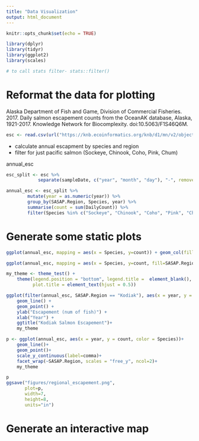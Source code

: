 ```yaml
---
title: "Data Visualization"
output: html_document
---
```


```r
knitr::opts_chunk$set(echo = TRUE)
```

```r
library(dplyr)
library(tidyr)
library(ggplot2)
library(scales)

# to call stats filter- stats::filter()
```

# Reformat the data for plotting

Alaska Department of Fish and Game, Division of Commercial Fisheries. 2017. Daily salmon escapement counts from the OceanAK database, Alaska, 1921-2017. Knowledge Network for Biocomplexity. doi:10.5063/F1S46Q6M.


```r
esc <- read.csv(url("https://knb.ecoinformatics.org/knb/d1/mn/v2/object/urn%3Auuid%3Af119a05b-bbe7-4aea-93c6-85434dcb1c5e", method = "libcurl"), stringsAsFactors = F)
```

* calculate annual escapment by species and region
* filter for just pacific salmon (Sockeye, Chinook, Coho, Pink, Chum)

annual_esc

```r
esc_split <- esc %>% 
            separate(sampleDate, c("year", "month", "day"), "-", remove=F)

annual_esc <- esc_split %>%
        mutate(year = as.numeric(year)) %>% 
        group_by(SASAP.Region, Species, year) %>%   
        summarise(count = sum(DailyCount)) %>% 
        filter(Species %in% c("Sockeye", "Chinook", "Coho", "Pink", "Chum"))

```



# Generate some static plots

```r
ggplot(annual_esc, mapping = aes(x = Species, y=count)) + geom_col(fill="blue")

ggplot(annual_esc, mapping = aes(x = Species, y=count, fill=SASAP.Region)) + geom_col()

```

```r
my_theme <- theme_test() + 
    theme(legend.position = "bottom", legend.title =  element_blank(),
          plot.title = element_text(hjust = 0.5))
```


```r
ggplot(filter(annual_esc, SASAP.Region == "Kodiak"), aes(x = year, y = count, color = Species)) + 
    geom_line() + 
    geom_point() + 
    ylab("Escapement (num of fish)") + 
    xlab("Year") + 
    ggtitle("Kodiak Salmon Escapement")+
    my_theme


```

```r
p <- ggplot(annual_esc, aes(x = year, y = count, color = Species))+
    geom_line()+
    geom_point()+
    scale_y_continuous(label=comma)+
    facet_wrap(~SASAP.Region, scales = "free_y", ncol=2)+
    my_theme

p
ggsave("figures/regional_escapement.png",
       plot=p,
       width=7,
       height=8,
       units="in")

```



# Generate an interactive map